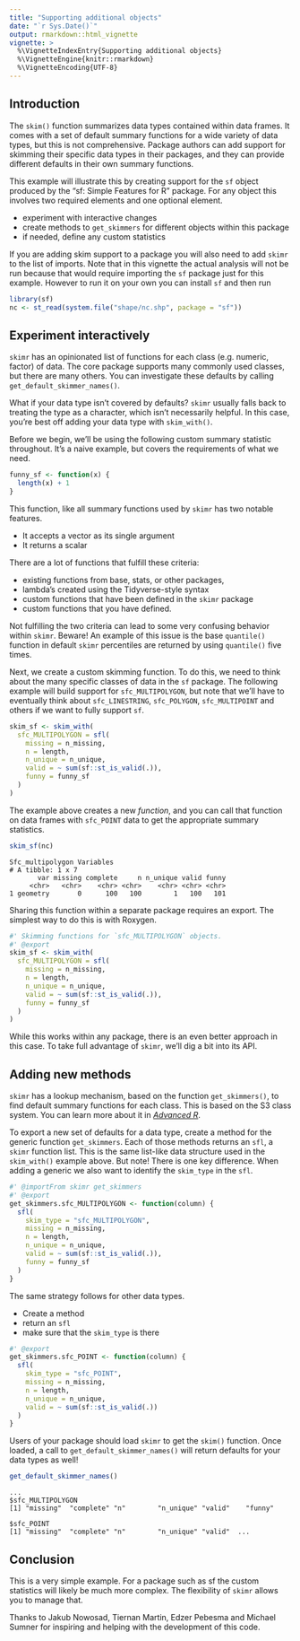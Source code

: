 ```yaml
---
title: "Supporting additional objects"
date: "`r Sys.Date()`"
output: rmarkdown::html_vignette
vignette: >
  %\VignetteIndexEntry{Supporting additional objects}
  %\VignetteEngine{knitr::rmarkdown}
  %\VignetteEncoding{UTF-8}
---
```

## Introduction

The `skim()` function summarizes data types contained within data frames. It
comes with a set of default summary functions for a wide variety of data types,
but this is not comprehensive. Package authors can add support for skimming
their specific data types in their packages, and they can provide different
defaults in their own summary functions.

This example will illustrate this by creating support for the `sf` object
produced by the  "sf: Simple Features for R" package. For any object this
involves two required elements and one optional element.

- experiment with interactive changes
- create methods to `get_skimmers` for different objects within this package
- if needed, define any custom statistics

If you are adding skim support to a package you will also need to add `skimr`
to the list of imports. Note that in this vignette the actual analysis will
not be run because that would require importing the `sf` package just for this
example.  However to run it on your own you can install `sf` and then run

```r
library(sf)
nc <- st_read(system.file("shape/nc.shp", package = "sf"))
```

## Experiment interactively

`skimr` has an opinionated list of functions for each class (e.g. numeric,
factor)  of data. The core package supports many commonly used classes,
but there are many others. You can investigate these defaults by calling
`get_default_skimmer_names()`.

What if your data type isn't covered by defaults? `skimr` usually falls
back to treating the type as a character, which isn't necessarily helpful. In
this case, you're best off adding your data type with `skim_with()`.

Before we begin, we'll be using the following custom summary statistic
throughout. It's a naive example, but covers the requirements of what we need.

```r
funny_sf <- function(x) {
  length(x) + 1
}
```

This function, like all summary functions used by `skimr` has two notable
features.

*  It accepts a vector as its single argument
*  It returns a scalar

There are a lot of functions that fulfill these criteria:

* existing functions from base, stats, or other packages,
* lambda's created using the Tidyverse-style syntax
* custom functions that have been defined in the `skimr` package
* custom functions that you have defined.

Not fulfilling the two criteria can lead to some very confusing behavior within
`skimr`. Beware! An example of this issue is the base `quantile()` function in
default `skimr` percentiles are returned by using `quantile()` five 
times.

Next, we create a custom skimming function. To do this, we need to think about
the many specific classes of data in the `sf` package.  The following example
will build  support for `sfc_MULTIPOLYGON`, but note that we'll have to
eventually think about `sfc_LINESTRING`, `sfc_POLYGON`, `sfc_MULTIPOINT` and
others if we want to fully support `sf`.

```r
skim_sf <- skim_with(
  sfc_MULTIPOLYGON = sfl(
    missing = n_missing,
    n = length,
    n_unique = n_unique,
    valid = ~ sum(sf::st_is_valid(.)),
    funny = funny_sf
  )
)
```

The example above creates a new *function*, and you can call that function on
data frames with `sfc_POINT` data to get the appropriate summary statistics.

```r
skim_sf(nc)
```

```
Sfc_multipolygon Variables
# A tibble: 1 x 7
       var missing complete     n n_unique valid funny
     <chr>   <chr>    <chr> <chr>    <chr> <chr> <chr>
1 geometry       0      100   100        1   100   101
```

Sharing this function within a separate package requires an export. The simplest
way to do this is with Roxygen.

```r
#' Skimming functions for `sfc_MULTIPOLYGON` objects.
#' @export
skim_sf <- skim_with(
  sfc_MULTIPOLYGON = sfl(
    missing = n_missing,
    n = length,
    n_unique = n_unique,
    valid = ~ sum(sf::st_is_valid(.)),
    funny = funny_sf
  )
)
```

While this works within any package, there is an even better approach in this
case. To take full advantage of `skimr`, we'll dig a bit into its API.

## Adding new methods

`skimr` has a lookup mechanism, based on the function `get_skimmers()`, to
find default summary functions for each class. This is based on the S3 class
system. You can learn more about it in
[*Advanced R*](https://adv-r.hadley.nz/s3.html).

To export a new set of defaults for a data type, create a method for the generic
function `get_skimmers`. Each of those methods returns an `sfl`, a `skimr`
function list. This is the same list-like data structure used in the
`skim_with()` example above. But note! There is one key difference. When adding
a generic we also want to identify the `skim_type` in the `sfl`.

```r
#' @importFrom skimr get_skimmers
#' @export
get_skimmers.sfc_MULTIPOLYGON <- function(column) {
  sfl(
    skim_type = "sfc_MULTIPOLYGON",
    missing = n_missing,
    n = length,
    n_unique = n_unique,
    valid = ~ sum(sf::st_is_valid(.)),
    funny = funny_sf
  )
}
```

The same strategy follows for other data types.

* Create a method
* return an `sfl`
* make sure that the `skim_type` is there

```r
#' @export
get_skimmers.sfc_POINT <- function(column) {
  sfl(
    skim_type = "sfc_POINT",
    missing = n_missing,
    n = length,
    n_unique = n_unique,
    valid = ~ sum(sf::st_is_valid(.))
  )
}
```

Users of your package should load `skimr` to get the `skim()` function. Once
loaded, a call to `get_default_skimmer_names()` will return defaults for your
data types as well!

```r
get_default_skimmer_names()
```

```
...
$sfc_MULTIPOLYGON
[1] "missing"  "complete" "n"        "n_unique" "valid"    "funny"

$sfc_POINT
[1] "missing"  "complete" "n"        "n_unique" "valid"  ...
```
## Conclusion

This is a very simple example. For a package such as sf the custom statistics
will likely  be much more complex. The flexibility of `skimr` allows you to
manage that.

Thanks to Jakub Nowosad, Tiernan Martin, Edzer Pebesma and Michael Sumner for
inspiring and  helping with the development of this code.
